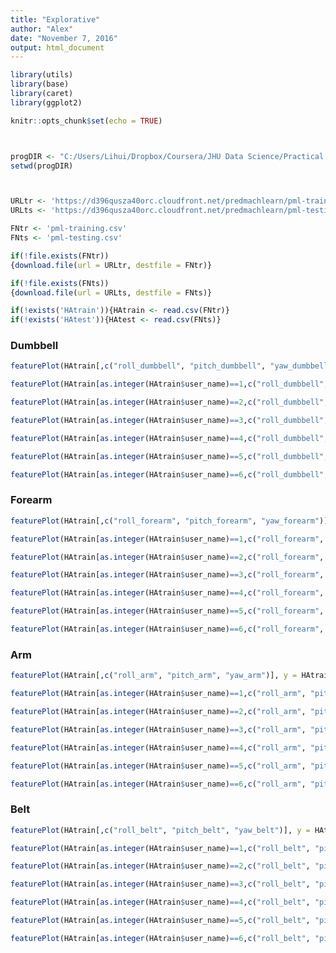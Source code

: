```yaml
---
title: "Explorative"
author: "Alex"
date: "November 7, 2016"
output: html_document
---
```



```r

library(utils)
library(base)
library(caret)
library(ggplot2)

knitr::opts_chunk$set(echo = TRUE)



progDIR <- "C:/Users/Lihui/Dropbox/Coursera/JHU Data Science/Practical Machine Learning/W4 Regularized Regression/MLPeer/Human-Activity-Pred"
setwd(progDIR)



URLtr <- 'https://d396qusza40orc.cloudfront.net/predmachlearn/pml-training.csv'
URLts <- 'https://d396qusza40orc.cloudfront.net/predmachlearn/pml-testing.csv'

FNtr <- 'pml-training.csv'
FNts <- 'pml-testing.csv'

if(!file.exists(FNtr))
{download.file(url = URLtr, destfile = FNtr)}

if(!file.exists(FNts))
{download.file(url = URLts, destfile = FNts)}

if(!exists('HAtrain')){HAtrain <- read.csv(FNtr)}
if(!exists('HAtest')){HAtest <- read.csv(FNts)}
```

### Dumbbell


```r
featurePlot(HAtrain[,c("roll_dumbbell", "pitch_dumbbell", "yaw_dumbbell")], y = HAtrain[,c("classe")],  plot = "pairs",auto.key = list(columns = length(levels(HAtrain$classe))))
```


```r
featurePlot(HAtrain[as.integer(HAtrain$user_name)==1,c("roll_dumbbell", "pitch_dumbbell", "yaw_dumbbell")], y = HAtrain[as.integer(HAtrain$user_name)==1,c("classe")],  plot = "pairs",auto.key = list(columns = length(levels(HAtrain$classe))))
```

```r
featurePlot(HAtrain[as.integer(HAtrain$user_name)==2,c("roll_dumbbell", "pitch_dumbbell", "yaw_dumbbell")], y = HAtrain[as.integer(HAtrain$user_name)==2,c("classe")],  plot = "pairs",auto.key = list(columns = length(levels(HAtrain$classe))))
```

```r
featurePlot(HAtrain[as.integer(HAtrain$user_name)==3,c("roll_dumbbell", "pitch_dumbbell", "yaw_dumbbell")], y = HAtrain[as.integer(HAtrain$user_name)==3,c("classe")],  plot = "pairs",auto.key = list(columns = length(levels(HAtrain$classe))))
```

```r
featurePlot(HAtrain[as.integer(HAtrain$user_name)==4,c("roll_dumbbell", "pitch_dumbbell", "yaw_dumbbell")], y = HAtrain[as.integer(HAtrain$user_name)==4,c("classe")],  plot = "pairs",auto.key = list(columns = length(levels(HAtrain$classe))))
```

```r
featurePlot(HAtrain[as.integer(HAtrain$user_name)==5,c("roll_dumbbell", "pitch_dumbbell", "yaw_dumbbell")], y = HAtrain[as.integer(HAtrain$user_name)==5,c("classe")],  plot = "pairs",auto.key = list(columns = length(levels(HAtrain$classe))))
```

```r
featurePlot(HAtrain[as.integer(HAtrain$user_name)==6,c("roll_dumbbell", "pitch_dumbbell", "yaw_dumbbell")], y = HAtrain[as.integer(HAtrain$user_name)==6,c("classe")],  plot = "pairs",auto.key = list(columns = length(levels(HAtrain$classe))))
```


### Forearm




```r
featurePlot(HAtrain[,c("roll_forearm", "pitch_forearm", "yaw_forearm")], y = HAtrain[,c("classe")],  plot = "pairs",auto.key = list(columns = length(levels(HAtrain$classe))))
```


```r
featurePlot(HAtrain[as.integer(HAtrain$user_name)==1,c("roll_forearm", "pitch_forearm", "yaw_forearm")], y = HAtrain[as.integer(HAtrain$user_name)==1,c("classe")],  plot = "pairs",auto.key = list(columns = length(levels(HAtrain$classe))))
```

```r
featurePlot(HAtrain[as.integer(HAtrain$user_name)==2,c("roll_forearm", "pitch_forearm", "yaw_forearm")], y = HAtrain[as.integer(HAtrain$user_name)==2,c("classe")],  plot = "pairs",auto.key = list(columns = length(levels(HAtrain$classe))))
```

```r
featurePlot(HAtrain[as.integer(HAtrain$user_name)==3,c("roll_forearm", "pitch_forearm", "yaw_forearm")], y = HAtrain[as.integer(HAtrain$user_name)==3,c("classe")],  plot = "pairs",auto.key = list(columns = length(levels(HAtrain$classe))))
```

```r
featurePlot(HAtrain[as.integer(HAtrain$user_name)==4,c("roll_forearm", "pitch_forearm", "yaw_forearm")], y = HAtrain[as.integer(HAtrain$user_name)==4,c("classe")],  plot = "pairs",auto.key = list(columns = length(levels(HAtrain$classe))))
```

```r
featurePlot(HAtrain[as.integer(HAtrain$user_name)==5,c("roll_forearm", "pitch_forearm", "yaw_forearm")], y = HAtrain[as.integer(HAtrain$user_name)==5,c("classe")],  plot = "pairs",auto.key = list(columns = length(levels(HAtrain$classe))))
```

```r
featurePlot(HAtrain[as.integer(HAtrain$user_name)==6,c("roll_forearm", "pitch_forearm", "yaw_forearm")], y = HAtrain[as.integer(HAtrain$user_name)==6,c("classe")],  plot = "pairs",auto.key = list(columns = length(levels(HAtrain$classe))))
```



### Arm




```r
featurePlot(HAtrain[,c("roll_arm", "pitch_arm", "yaw_arm")], y = HAtrain[,c("classe")],  plot = "pairs",auto.key = list(columns = length(levels(HAtrain$classe))))
```


```r
featurePlot(HAtrain[as.integer(HAtrain$user_name)==1,c("roll_arm", "pitch_arm", "yaw_arm")], y = HAtrain[as.integer(HAtrain$user_name)==1,c("classe")],  plot = "pairs",auto.key = list(columns = length(levels(HAtrain$classe))))
```

```r
featurePlot(HAtrain[as.integer(HAtrain$user_name)==2,c("roll_arm", "pitch_arm", "yaw_arm")], y = HAtrain[as.integer(HAtrain$user_name)==2,c("classe")],  plot = "pairs",auto.key = list(columns = length(levels(HAtrain$classe))))
```

```r
featurePlot(HAtrain[as.integer(HAtrain$user_name)==3,c("roll_arm", "pitch_arm", "yaw_arm")], y = HAtrain[as.integer(HAtrain$user_name)==3,c("classe")],  plot = "pairs",auto.key = list(columns = length(levels(HAtrain$classe))))
```

```r
featurePlot(HAtrain[as.integer(HAtrain$user_name)==4,c("roll_arm", "pitch_arm", "yaw_arm")], y = HAtrain[as.integer(HAtrain$user_name)==4,c("classe")],  plot = "pairs",auto.key = list(columns = length(levels(HAtrain$classe))))
```

```r
featurePlot(HAtrain[as.integer(HAtrain$user_name)==5,c("roll_arm", "pitch_arm", "yaw_arm")], y = HAtrain[as.integer(HAtrain$user_name)==5,c("classe")],  plot = "pairs",auto.key = list(columns = length(levels(HAtrain$classe))))
```

```r
featurePlot(HAtrain[as.integer(HAtrain$user_name)==6,c("roll_arm", "pitch_arm", "yaw_arm")], y = HAtrain[as.integer(HAtrain$user_name)==6,c("classe")],  plot = "pairs",auto.key = list(columns = length(levels(HAtrain$classe))))
```

### Belt


```r
featurePlot(HAtrain[,c("roll_belt", "pitch_belt", "yaw_belt")], y = HAtrain[,c("classe")],  plot = "pairs",auto.key = list(columns = length(levels(HAtrain$classe))))
```


```r
featurePlot(HAtrain[as.integer(HAtrain$user_name)==1,c("roll_belt", "pitch_belt", "yaw_belt")], y = HAtrain[as.integer(HAtrain$user_name)==1,c("classe")],  plot = "pairs",auto.key = list(columns = length(levels(HAtrain$classe))))
```

```r
featurePlot(HAtrain[as.integer(HAtrain$user_name)==2,c("roll_belt", "pitch_belt", "yaw_belt")], y = HAtrain[as.integer(HAtrain$user_name)==2,c("classe")],  plot = "pairs",auto.key = list(columns = length(levels(HAtrain$classe))))
```

```r
featurePlot(HAtrain[as.integer(HAtrain$user_name)==3,c("roll_belt", "pitch_belt", "yaw_belt")], y = HAtrain[as.integer(HAtrain$user_name)==3,c("classe")],  plot = "pairs",auto.key = list(columns = length(levels(HAtrain$classe))))
```

```r
featurePlot(HAtrain[as.integer(HAtrain$user_name)==4,c("roll_belt", "pitch_belt", "yaw_belt")], y = HAtrain[as.integer(HAtrain$user_name)==4,c("classe")],  plot = "pairs",auto.key = list(columns = length(levels(HAtrain$classe))))
```

```r
featurePlot(HAtrain[as.integer(HAtrain$user_name)==5,c("roll_belt", "pitch_belt", "yaw_belt")], y = HAtrain[as.integer(HAtrain$user_name)==5,c("classe")],  plot = "pairs",auto.key = list(columns = length(levels(HAtrain$classe))))
```

```r
featurePlot(HAtrain[as.integer(HAtrain$user_name)==6,c("roll_belt", "pitch_belt", "yaw_belt")], y = HAtrain[as.integer(HAtrain$user_name)==6,c("classe")],  plot = "pairs",auto.key = list(columns = length(levels(HAtrain$classe))))
```